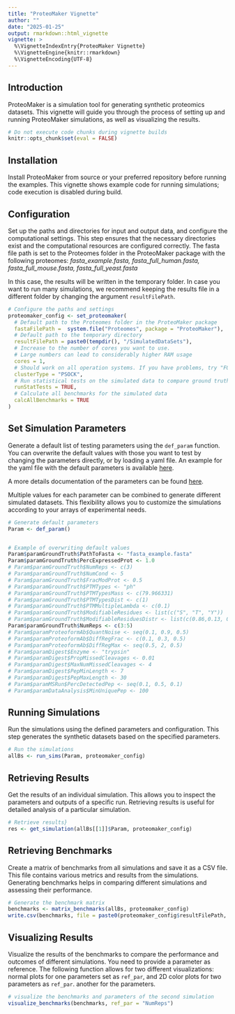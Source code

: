 ```yaml
---
title: "ProteoMaker Vignette"
author: ""
date: "2025-01-25"
output: rmarkdown::html_vignette
vignette: >
  %\VignetteIndexEntry{ProteoMaker Vignette}
  %\VignetteEngine{knitr::rmarkdown}
  %\VignetteEncoding{UTF-8}
---
```


## Introduction

ProteoMaker is a simulation tool for generating synthetic proteomics datasets. This vignette will guide you through the process of setting up and running ProteoMaker simulations, as well as visualizing the results.

```r
# Do not execute code chunks during vignette builds
knitr::opts_chunk$set(eval = FALSE)
```

## Installation

Install ProteoMaker from source or your preferred repository before running the examples.
This vignette shows example code for running simulations; code execution is disabled during build.

## Configuration

Set up the paths and directories for input and output data, and configure the computational settings. 
This step ensures that the necessary directories exist and the computational resources are configured correctly. The fasta file path is set to the Proteomes folder in the ProteoMaker package with the following
proteomes: _fasta_example.fasta, fasta_full_human.fasta, fasta_full_mouse.fasta, fasta_full_yeast.fasta_

In this case, the results will be written in the temporary folder. In case you want to run many simulations, we recommend keeping the results file in a different folder by changing the argument `resultFilePath`.


```r
# Configure the paths and settings
proteomaker_config <- set_proteomaker(
  # Default path to the Proteomes folder in the ProteoMaker package
  fastaFilePath =  system.file("Proteomes", package = "ProteoMaker"),
  # Default path to the temporary directory
  resultFilePath = paste0(tempdir(), "/SimulatedDataSets"),
  # Increase to the number of cores you want to use.                                                                     
  # Large numbers can lead to considerably higher RAM usage
  cores = 1, 
  # Should work on all operation systems. If you have problems, try "FORK" instead
  clusterType = "PSOCK",
  # Run statistical tests on the simulated data to compare ground truth with simulated values
  runStatTests = TRUE,
  # Calculate all benchmarks for the simulated data
  calcAllBenchmarks = TRUE               
)
```

## Set Simulation Parameters

Generate a default list of testing parameters using the `def_param` function. You can overwrite the default values with those you want to test by changing the parameters directly, or by loading a yaml file. An example 
for the yaml file with the default parameters is available [here](https://github.com/computproteomics/ProteoMaker/blob/master/inst/config/parameters.yaml). 

A more details documentation of the parameters can be found [here](https://computproteomics.bmb.sdu.dk/app_direct/ProteoMaker/Parameters.html).

Multiple values for each parameter can be combined to generate different simulated datasets. This flexibility allows you to customize the simulations according to your arrays of experimental needs.

```r
# Generate default parameters
Param <- def_param()


# Example of overwriting default values
Param$paramGroundTruth$PathToFasta <- "fasta_example.fasta"
Param$paramGroundTruth$PercExpressedProt <- 1.0
# Param$paramGroundTruth$NumReps <- c(3)
# Param$paramGroundTruth$NumCond <- 5
# Param$paramGroundTruth$FracModProt <- 0.5
# Param$paramGroundTruth$PTMTypes <- "ph"
# Param$paramGroundTruth$PTMTypesMass <- c(79.966331)
# Param$paramGroundTruth$PTMTypesDist <- c(1)
# Param$paramGroundTruth$PTMMultipleLambda <- c(0.1)
# Param$paramGroundTruth$ModifiableResidues <- list(c("S", "T", "Y"))
# Param$paramGroundTruth$ModifiableResiduesDistr <- list(c(0.86,0.13, 0.01))
Param$paramGroundTruth$NumReps <- c(3:5)
# Param$paramProteoformAb$QuantNoise <- seq(0.1, 0.9, 0.5)
# Param$paramProteoformAb$DiffRegFrac <- c(0.1, 0.3, 0.5)
# Param$paramProteoformAb$DiffRegMax <- seq(0.5, 2, 0.5)
# Param$paramDigest$Enzyme <- "trypsin"
# Param$paramDigest$PropMissedCleavages <- 0.01
# Param$paramDigest$MaxNumMissedCleavages <- 4
# Param$paramDigest$PepMinLength <- 7
# Param$paramDigest$PepMaxLength <- 30
# Param$paramMSRun$PercDetectedPep <- seq(0.1, 0.5, 0.1)
# Param$paramDataAnalysis$MinUniquePep <- 100

```

## Running Simulations

Run the simulations using the defined parameters and configuration. This step generates the synthetic datasets based on the specified parameters.

```r
# Run the simulations
allBs <- run_sims(Param, proteomaker_config)

```

## Retrieving Results

Get the results of an individual simulation. This allows you to inspect the parameters and outputs of a specific run. Retrieving results is useful for detailed analysis of a particular simulation.

```r
# Retrieve results}
res <- get_simulation(allBs[[1]]$Param, proteomaker_config)

```

## Retrieving Benchmarks

Create a matrix of benchmarks from all simulations and save it as a CSV file. This file contains various metrics and results from the simulations. Generating benchmarks helps in comparing different simulations and assessing their performance.

```r
# Generate the benchmark matrix
benchmarks <- matrix_benchmarks(allBs, proteomaker_config)
write.csv(benchmarks, file = paste0(proteomaker_config$resultFilePath, "/allBenchmarks.csv"))

```

## Visualizing Results

Visualize the results of the benchmarks to compare the performance and outcomes of different simulations. You need to provide a 
parameter as reference. The following function allows for two different visualizations: normal plots for one parameters set as `ref_par`, and 2D color plots for two parameters as `ref_par`.
another for the parameters. 


```r
# visualize the benchmarks and parameters of the second simulation
visualize_benchmarks(benchmarks, ref_par = "NumReps")

```
